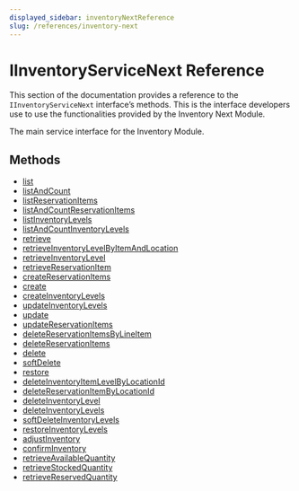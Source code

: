 ```yaml
---
displayed_sidebar: inventoryNextReference
slug: /references/inventory-next
---
```



# IInventoryServiceNext Reference

This section of the documentation provides a reference to the `IInventoryServiceNext` interface’s methods. This is the interface developers use to use the functionalities provided by the Inventory Next Module.

The main service interface for the Inventory Module.

## Methods

- [list](../IInventoryServiceNext/methods/inventory_next.IInventoryServiceNext.list.mdx)
- [listAndCount](../IInventoryServiceNext/methods/inventory_next.IInventoryServiceNext.listAndCount.mdx)
- [listReservationItems](../IInventoryServiceNext/methods/inventory_next.IInventoryServiceNext.listReservationItems.mdx)
- [listAndCountReservationItems](../IInventoryServiceNext/methods/inventory_next.IInventoryServiceNext.listAndCountReservationItems.mdx)
- [listInventoryLevels](../IInventoryServiceNext/methods/inventory_next.IInventoryServiceNext.listInventoryLevels.mdx)
- [listAndCountInventoryLevels](../IInventoryServiceNext/methods/inventory_next.IInventoryServiceNext.listAndCountInventoryLevels.mdx)
- [retrieve](../IInventoryServiceNext/methods/inventory_next.IInventoryServiceNext.retrieve.mdx)
- [retrieveInventoryLevelByItemAndLocation](../IInventoryServiceNext/methods/inventory_next.IInventoryServiceNext.retrieveInventoryLevelByItemAndLocation.mdx)
- [retrieveInventoryLevel](../IInventoryServiceNext/methods/inventory_next.IInventoryServiceNext.retrieveInventoryLevel.mdx)
- [retrieveReservationItem](../IInventoryServiceNext/methods/inventory_next.IInventoryServiceNext.retrieveReservationItem.mdx)
- [createReservationItems](../IInventoryServiceNext/methods/inventory_next.IInventoryServiceNext.createReservationItems.mdx)
- [create](../IInventoryServiceNext/methods/inventory_next.IInventoryServiceNext.create.mdx)
- [createInventoryLevels](../IInventoryServiceNext/methods/inventory_next.IInventoryServiceNext.createInventoryLevels.mdx)
- [updateInventoryLevels](../IInventoryServiceNext/methods/inventory_next.IInventoryServiceNext.updateInventoryLevels.mdx)
- [update](../IInventoryServiceNext/methods/inventory_next.IInventoryServiceNext.update.mdx)
- [updateReservationItems](../IInventoryServiceNext/methods/inventory_next.IInventoryServiceNext.updateReservationItems.mdx)
- [deleteReservationItemsByLineItem](../IInventoryServiceNext/methods/inventory_next.IInventoryServiceNext.deleteReservationItemsByLineItem.mdx)
- [deleteReservationItems](../IInventoryServiceNext/methods/inventory_next.IInventoryServiceNext.deleteReservationItems.mdx)
- [delete](../IInventoryServiceNext/methods/inventory_next.IInventoryServiceNext.delete.mdx)
- [softDelete](../IInventoryServiceNext/methods/inventory_next.IInventoryServiceNext.softDelete.mdx)
- [restore](../IInventoryServiceNext/methods/inventory_next.IInventoryServiceNext.restore.mdx)
- [deleteInventoryItemLevelByLocationId](../IInventoryServiceNext/methods/inventory_next.IInventoryServiceNext.deleteInventoryItemLevelByLocationId.mdx)
- [deleteReservationItemByLocationId](../IInventoryServiceNext/methods/inventory_next.IInventoryServiceNext.deleteReservationItemByLocationId.mdx)
- [deleteInventoryLevel](../IInventoryServiceNext/methods/inventory_next.IInventoryServiceNext.deleteInventoryLevel.mdx)
- [deleteInventoryLevels](../IInventoryServiceNext/methods/inventory_next.IInventoryServiceNext.deleteInventoryLevels.mdx)
- [softDeleteInventoryLevels](../IInventoryServiceNext/methods/inventory_next.IInventoryServiceNext.softDeleteInventoryLevels.mdx)
- [restoreInventoryLevels](../IInventoryServiceNext/methods/inventory_next.IInventoryServiceNext.restoreInventoryLevels.mdx)
- [adjustInventory](../IInventoryServiceNext/methods/inventory_next.IInventoryServiceNext.adjustInventory.mdx)
- [confirmInventory](../IInventoryServiceNext/methods/inventory_next.IInventoryServiceNext.confirmInventory.mdx)
- [retrieveAvailableQuantity](../IInventoryServiceNext/methods/inventory_next.IInventoryServiceNext.retrieveAvailableQuantity.mdx)
- [retrieveStockedQuantity](../IInventoryServiceNext/methods/inventory_next.IInventoryServiceNext.retrieveStockedQuantity.mdx)
- [retrieveReservedQuantity](../IInventoryServiceNext/methods/inventory_next.IInventoryServiceNext.retrieveReservedQuantity.mdx)
